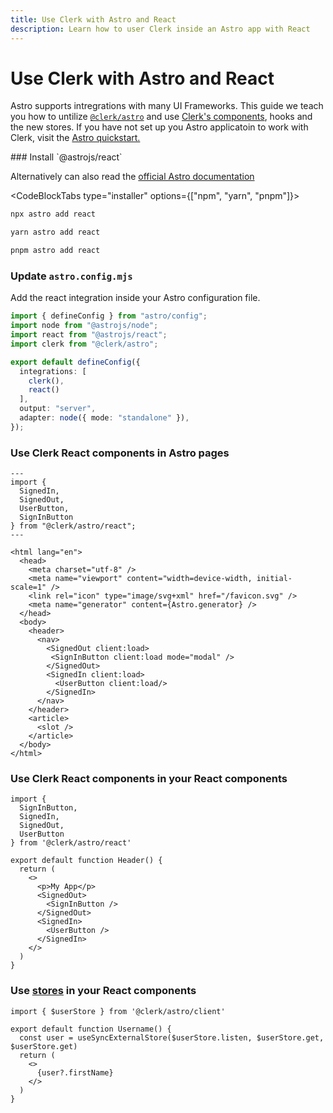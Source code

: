 ```yaml
---
title: Use Clerk with Astro and React
description: Learn how to user Clerk inside an Astro app with React
---
```


# Use Clerk with Astro and React

Astro supports intregrations with many UI Frameworks. This guide we teach you how to untilize [`@clerk/astro`](/docs/references/astro/overview) and use [Clerk's components](https://clerk.com/docs/components/overview#ui-components), hooks and the new stores. If you have not set up you Astro applicatoin to work with Clerk, visit the [Astro quickstart.](https://clerk.com/docs/quickstarts/astro)


<Steps>
### Install `@astrojs/react`

Alternatively can also read the [official Astro documentation](https://docs.astro.build/en/guides/integrations-guide/react/)

<CodeBlockTabs type="installer" options={["npm", "yarn", "pnpm"]}>
  ```bash filename="terminal"
  npx astro add react
  ```

  ```bash filename="terminal"
  yarn astro add react
  ```

  ```bash filename="terminal"
  pnpm astro add react
  ```
</CodeBlockTabs>

### Update `astro.config.mjs`

Add the react integration inside your Astro configuration file.

```ts filename="astro.config.mjs" {3,9}
import { defineConfig } from "astro/config";
import node from "@astrojs/node";
import react from "@astrojs/react";
import clerk from "@clerk/astro";

export default defineConfig({
  integrations: [
    clerk(),
    react()
  ],
  output: "server",
  adapter: node({ mode: "standalone" }),
});
```

### Use Clerk React components in Astro pages

```astro filename="src/layouts/SiteLayout.astro"
---
import {
  SignedIn,
  SignedOut,
  UserButton,
  SignInButton
} from "@clerk/astro/react";
---

<html lang="en">
  <head>
    <meta charset="utf-8" />
    <meta name="viewport" content="width=device-width, initial-scale=1" />
    <link rel="icon" type="image/svg+xml" href="/favicon.svg" />
    <meta name="generator" content={Astro.generator} />
  </head>
  <body>
    <header>
      <nav>
        <SignedOut client:load>
         <SignInButton client:load mode="modal" />
        </SignedOut>
        <SignedIn client:load>
          <UserButton client:load/>
        </SignedIn>
      </nav>
    </header>
    <article>
      <slot />
    </article>
  </body>
</html>
```

### Use Clerk React components in your React components

```tsx filename="src/components/Header.tsx"
import {
  SignInButton,
  SignedIn,
  SignedOut,
  UserButton
} from '@clerk/astro/react'

export default function Header() {
  return (
    <>
      <p>My App</p>
      <SignedOut>
        <SignInButton />
      </SignedOut>
      <SignedIn>
        <UserButton />
      </SignedIn>
    </>
  )
}
```

### Use [stores](/docs/references/astro/overview#client-side-helpers) in your React components

```tsx filename="src/components/Header.tsx"
import { $userStore } from '@clerk/astro/client'

export default function Username() {
  const user = useSyncExternalStore($userStore.listen, $userStore.get, $userStore.get)
  return (
    <>
      {user?.firstName}
    </>
  )
}
```

</Steps>
